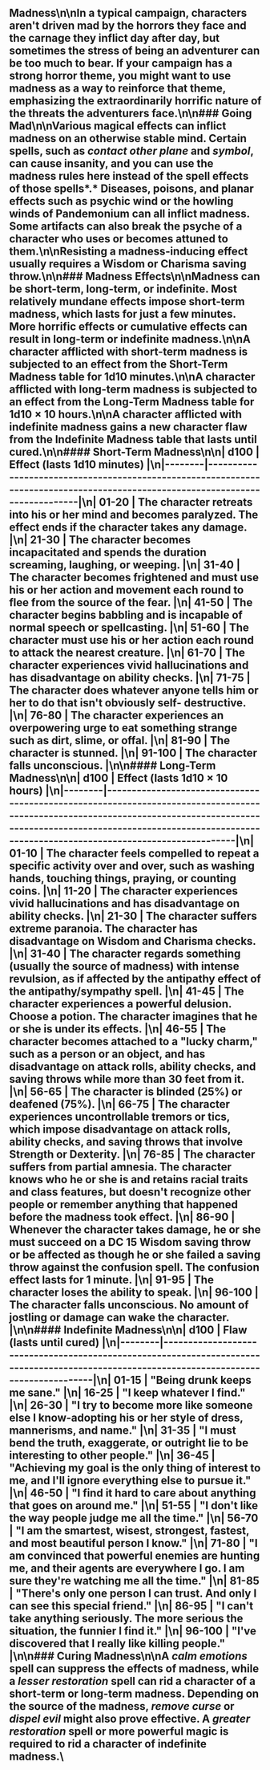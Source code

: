 ## Madness\n\nIn a typical campaign, characters aren't driven mad by the horrors they face and the carnage they inflict day after day, but sometimes the stress of being an adventurer can be too much to bear. If your campaign has a strong horror theme, you might want to use madness as a way to reinforce that theme, emphasizing the extraordinarily horrific nature of the threats the adventurers face.\n\n### Going Mad\n\nVarious magical effects can inflict madness on an otherwise stable mind. Certain spells, such as *contact other plane* and *symbol*, can cause insanity, and you can use the madness rules here instead of the spell effects of those spells*.* Diseases, poisons, and planar effects such as psychic wind or the howling winds of Pandemonium can all inflict madness. Some artifacts can also break the psyche of a character who uses or becomes attuned to them.\n\nResisting a madness-inducing effect usually requires a Wisdom or Charisma saving throw.\n\n### Madness Effects\n\nMadness can be short-term, long-term, or indefinite. Most relatively mundane effects impose short-term madness, which lasts for just a few minutes. More horrific effects or cumulative effects can result in long-term or indefinite madness.\n\nA character afflicted with **short-term madness** is subjected to an effect from the Short-Term Madness table for 1d10 minutes.\n\nA character afflicted with **long-term madness** is subjected to an effect from the Long-Term Madness table for 1d10 × 10 hours.\n\nA character afflicted with **indefinite madness** gains a new character flaw from the Indefinite Madness table that lasts until cured.\n\n#### Short-Term Madness\n\n| d100   | Effect (lasts 1d10 minutes)                                                                                                  |\n|--------|------------------------------------------------------------------------------------------------------------------------------|\n| 01-20  | The character retreats into his or her mind and becomes paralyzed. The effect ends if the character takes any damage.        |\n| 21-30  | The character becomes incapacitated and spends the duration screaming, laughing, or weeping.                                 |\n| 31-40  | The character becomes frightened and must use his or her action and movement each round to flee from the source of the fear. |\n| 41-50  | The character begins babbling and is incapable of normal speech or spellcasting.                                             |\n| 51-60  | The character must use his or her action each round to attack the nearest creature.                                          |\n| 61-70  | The character experiences vivid hallucinations and has disadvantage on ability checks.                                       |\n| 71-75  | The character does whatever anyone tells him or her to do that isn't obviously self- destructive.                            |\n| 76-80  | The character experiences an overpowering urge to eat something strange such as dirt, slime, or offal.                       |\n| 81-90  | The character is stunned.                                                                                                    |\n| 91-100 | The character falls unconscious.                                                                                             |\n\n#### Long-Term Madness\n\n| d100   | Effect (lasts 1d10 × 10 hours)                                                                                                                                                                                                       |\n|--------|--------------------------------------------------------------------------------------------------------------------------------------------------------------------------------------------------------------------------------------|\n| 01-10  | The character feels compelled to repeat a specific activity over and over, such as washing hands, touching things, praying, or counting coins.                                                                                       |\n| 11-20  | The character experiences vivid hallucinations and has disadvantage on ability checks.                                                                                                                                               |\n| 21-30  | The character suffers extreme paranoia. The character has disadvantage on Wisdom and Charisma checks.                                                                                                                                |\n| 31-40  | The character regards something (usually the source of madness) with intense revulsion, as if affected by the antipathy effect of the antipathy/sympathy spell.                                                                      |\n| 41-45  | The character experiences a powerful delusion. Choose a potion. The character imagines that he or she is under its effects.                                                                                                          |\n| 46-55  | The character becomes attached to a \"lucky charm,\" such as a person or an object, and has disadvantage on attack rolls, ability checks, and saving throws while more than 30 feet from it.                                           |\n| 56-65  | The character is blinded (25%) or deafened (75%).                                                                                                                                                                                    |\n| 66-75  | The character experiences uncontrollable tremors or tics, which impose disadvantage on attack rolls, ability checks, and saving throws that involve Strength or Dexterity.                                                           |\n| 76-85  | The character suffers from partial amnesia. The character knows who he or she is and retains racial traits and class features, but doesn't recognize other people or remember anything that happened before the madness took effect. |\n| 86-90  | Whenever the character takes damage, he or she must succeed on a DC 15 Wisdom saving throw or be affected as though he or she failed a saving throw against the confusion spell. The confusion effect lasts for 1 minute.            |\n| 91-95  | The character loses the ability to speak.                                                                                                                                                                                            |\n| 96-100 | The character falls unconscious. No amount of jostling or damage can wake the character.                                                                                                                                             |\n\n#### Indefinite Madness\n\n| d100   | Flaw (lasts until cured)                                                                                                                 |\n|--------|------------------------------------------------------------------------------------------------------------------------------------------|\n| 01-15  | \"Being drunk keeps me sane.\"                                                                                                             |\n| 16-25  | \"I keep whatever I find.\"                                                                                                                |\n| 26-30  | \"I try to become more like someone else I know-adopting his or her style of dress, mannerisms, and name.\"                                |\n| 31-35  | \"I must bend the truth, exaggerate, or outright lie to be interesting to other people.\"                                                  |\n| 36-45  | \"Achieving my goal is the only thing of interest to me, and I'll ignore everything else to pursue it.\"                                   |\n| 46-50  | \"I find it hard to care about anything that goes on around me.\"                                                                          |\n| 51-55  | \"I don't like the way people judge me all the time.\"                                                                                     |\n| 56-70  | \"I am the smartest, wisest, strongest, fastest, and most beautiful person I know.\"                                                       |\n| 71-80  | \"I am convinced that powerful enemies are hunting me, and their agents are everywhere I go. I am sure they're watching me all the time.\" |\n| 81-85  | \"There's only one person I can trust. And only I can see this special friend.\"                                                           |\n| 86-95  | \"I can't take anything seriously. The more serious the situation, the funnier I find it.\"                                                |\n| 96-100 | \"I've discovered that I really like killing people.\"                                                                                     |\n\n### Curing Madness\n\nA *calm emotions* spell can suppress the effects of madness, while a *lesser restoration* spell can rid a character of a short-term or long-term madness. Depending on the source of the madness, *remove curse* or *dispel evil* might also prove effective. A *greater restoration* spell or more powerful magic is required to rid a character of indefinite madness.\